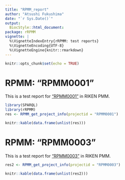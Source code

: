 ```yaml
---
title: "RPMM_report"
author: "Atsushi Fukushima"
date: "`r Sys.Date()`"
output:
  BiocStyle::html_document:
package: rRPMM
vignette: |
  %\VignetteIndexEntry{rRPMM: test reports}
  %\VignetteEncoding{UTF-8}
  %\VignetteEngine{knitr::rmarkdown}
---
```


```r
knitr::opts_chunk$set(echo = TRUE)
```

# RPMM: "RPMM0001"

This is a test report for ["RPMM0001"](http://metabobank.riken.jp/pmm/db/plantMetabolomics/http://metadb.riken.jp/db/plantMetabolomics/0.1/Project/RPMM0001) in RIKEN PMM.


```r
library(SPARQL)
library(rRPMM)
res <- RPMM_get_project_info(projectid = "RPMM0001")
```

```r
knitr::kable(data.frame(unlist(res)))
```


# RPMM: "RPMM0003"

This is a test report for ["RPMM0003"](http://metabobank.riken.jp/pmm/db/plantMetabolomics/http://metadb.riken.jp/db/plantMetabolomics/0.1/Project/RPMM0003) in RIKEN PMM.


```r
res2 <- RPMM_get_project_info(projectid = "RPMM0003")
```

```r
knitr::kable(data.frame(unlist(res2)))
```

